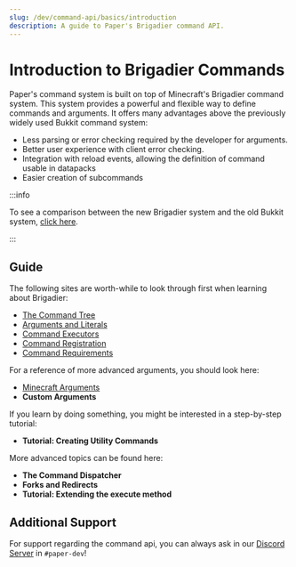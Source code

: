---
slug: /dev/command-api/basics/introduction
description: A guide to Paper's Brigadier command API.
---

# Introduction to Brigadier Commands
Paper's command system is built on top of Minecraft's Brigadier command system. This system provides a powerful and flexible way to define commands and arguments.
It offers many advantages above the previously widely used Bukkit command system:
- Less parsing or error checking required by the developer for arguments.
- Better user experience with client error checking.
- Integration with reload events, allowing the definition of command usable in datapacks
- Easier creation of subcommands


:::info

To see a comparison between the new Brigadier system and the old Bukkit system, [click here](../misc/comparison-bukkit-brigadier).

:::

## Guide
The following sites are worth-while to look through first when learning about Brigadier:
- [The Command Tree](./command-tree.mdx)
- [Arguments and Literals](./arguments-and-literals.mdx)
- [Command Executors](./command-executors.mdx)
- [Command Registration](./command-registration.mdx)
- [Command Requirements](./command-requirements.mdx)

For a reference of more advanced arguments, you should look here:
- [Minecraft Arguments](../arguments/minecraft-arguments.mdx)
- **Custom Arguments**

If you learn by doing something, you might be interested in a step-by-step tutorial:
- **Tutorial: Creating Utility Commands**

More advanced topics can be found here:
- **The Command Dispatcher**
- **Forks and Redirects**
- **Tutorial: Extending the execute method**

## Additional Support
For support regarding the command api, you can always ask in our [Discord Server](https://discord.gg/PaperMC) in `#paper-dev`!